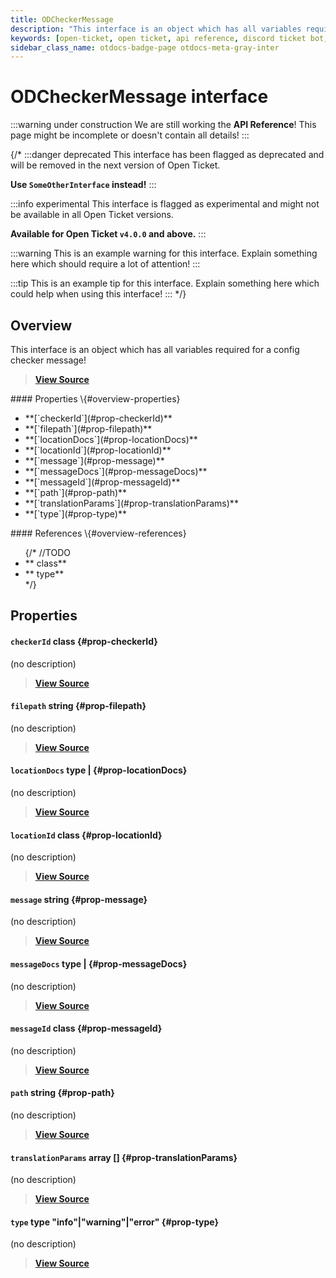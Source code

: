 ```yaml
---
title: ODCheckerMessage
description: "This interface is an object which has all variables required for a config checker message!"
keywords: [open-ticket, open ticket, api reference, discord ticket bot, interface]
sidebar_class_name: otdocs-badge-page otdocs-meta-gray-inter
---
```

<head>
    <link rel="apple-touch-icon" href="/img/logo_vertical.png"/>
</head>

# ODCheckerMessage <M color="gray">interface</M>

:::warning under construction
We are still working the **API Reference**! This page might be incomplete or doesn't contain all details!
:::

{/*
:::danger deprecated
This interface has been flagged as deprecated and will be removed in the next version of Open Ticket.

**Use `SomeOtherInterface` instead!**
:::

:::info experimental
This interface is flagged as experimental and might not be available in all Open Ticket versions.

**Available for Open Ticket `v4.0.0` and above.**
:::

:::warning
This is an example warning for this interface. Explain something here which should require a lot of attention!
:::

:::tip
This is an example tip for this interface. Explain something here which could help when using this interface!
:::
*/}

## Overview
This interface is an object which has all variables required for a config checker message!

> [**View Source**](https://otgithub.dj-dj.be/tree/main/src/core/api/modules/checker.ts#L367)

<FlexHorizontal>
<div style={{width:"50%"}} className="otdocs-flex-mobile-width">
    #### Properties \{#overview-properties}
    <ul>
        <li>**[`checkerId`](#prop-checkerId)**</li>
        <li>**[`filepath`](#prop-filepath)**</li>
        <li>**[`locationDocs`](#prop-locationDocs)**</li>
        <li>**[`locationId`](#prop-locationId)**</li>
        <li>**[`message`](#prop-message)**</li>
        <li>**[`messageDocs`](#prop-messageDocs)**</li>
        <li>**[`messageId`](#prop-messageId)**</li>
        <li>**[`path`](#prop-path)**</li>
        <li>**[`translationParams`](#prop-translationParams)**</li>
        <li>**[`type`](#prop-type)**</li>
    </ul>
</div>
<div style={{width:"50%"}} className="otdocs-flex-mobile-width">
    #### References \{#overview-references}
    <ul>
        {/*
        //TODO
        <li>**<code><ApiUrl url="class:ODId" label="api.ODId"/></code> <M color="purple">class</M>**</li>
        <li>**<code><ApiUrl url="type:ODExampleType" label="api.ODExampleType"/></code> <M color="brown">type</M>**</li>
        */}
    </ul>
</div>
</FlexHorizontal>

## Properties
<Divider></Divider>
#### `checkerId` <M color="purple">class</M> <ApiBlock><ApiUrl url="class:ODId" label="api.ODId"/></ApiBlock> \{#prop-checkerId}
(no description)

> [**View Source**](https://otgithub.dj-dj.be/tree/main/src/core/api/modules/checker.ts#L368)

<Divider></Divider>
#### `filepath` <M color="blue">string</M> <ApiBlock><ApiUrl url="js:string" label="string"/></ApiBlock> \{#prop-filepath}
(no description)

> [**View Source**](https://otgithub.dj-dj.be/tree/main/src/core/api/modules/checker.ts#L375)

<Divider></Divider>
#### `locationDocs` <M color="brown">type</M> <ApiBlock><ApiUrl url="js:null" label="null"/>|<ApiUrl url="js:string" label="string"/></ApiBlock> \{#prop-locationDocs}
(no description)

> [**View Source**](https://otgithub.dj-dj.be/tree/main/src/core/api/modules/checker.ts#L379)

<Divider></Divider>
#### `locationId` <M color="purple">class</M> <ApiBlock><ApiUrl url="class:ODId" label="api.ODId"/></ApiBlock> \{#prop-locationId}
(no description)

> [**View Source**](https://otgithub.dj-dj.be/tree/main/src/core/api/modules/checker.ts#L370)

<Divider></Divider>
#### `message` <M color="blue">string</M> <ApiBlock><ApiUrl url="js:string" label="string"/></ApiBlock> \{#prop-message}
(no description)

> [**View Source**](https://otgithub.dj-dj.be/tree/main/src/core/api/modules/checker.ts#L373)

<Divider></Divider>
#### `messageDocs` <M color="brown">type</M> <ApiBlock><ApiUrl url="js:null" label="null"/>|<ApiUrl url="js:string" label="string"/></ApiBlock> \{#prop-messageDocs}
(no description)

> [**View Source**](https://otgithub.dj-dj.be/tree/main/src/core/api/modules/checker.ts#L378)

<Divider></Divider>
#### `messageId` <M color="purple">class</M> <ApiBlock><ApiUrl url="class:ODId" label="api.ODId"/></ApiBlock> \{#prop-messageId}
(no description)

> [**View Source**](https://otgithub.dj-dj.be/tree/main/src/core/api/modules/checker.ts#L369)

<Divider></Divider>
#### `path` <M color="blue">string</M> <ApiBlock><ApiUrl url="js:string" label="string"/></ApiBlock> \{#prop-path}
(no description)

> [**View Source**](https://otgithub.dj-dj.be/tree/main/src/core/api/modules/checker.ts#L374)

<Divider></Divider>
#### `translationParams` <M color="pink">array</M> <ApiBlock><ApiUrl url="js:string" label="string"/>[]</ApiBlock> \{#prop-translationParams}
(no description)

> [**View Source**](https://otgithub.dj-dj.be/tree/main/src/core/api/modules/checker.ts#L376)

<Divider></Divider>
#### `type` <M color="brown">type</M> <ApiBlock>"info"|"warning"|"error"</ApiBlock> \{#prop-type}
(no description)

> [**View Source**](https://otgithub.dj-dj.be/tree/main/src/core/api/modules/checker.ts#L372)

<Divider></Divider>
